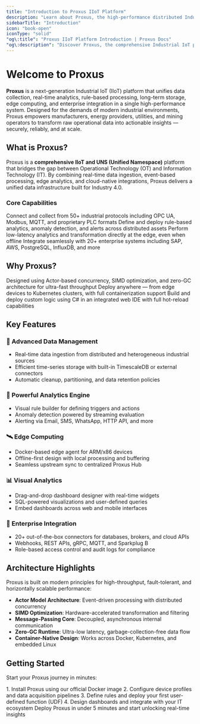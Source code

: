 ```yaml
---
title: "Introduction to Proxus IIoT Platform"
description: "Learn about Proxus, the high-performance distributed Industrial IoT Platform for real-time data acquisition, analysis, and integration"
sidebarTitle: "Introduction"
icon: "book-open"
iconType: "solid"
"og\:title": "Proxus IIoT Platform Introduction | Proxus Docs"
"og\:description": "Discover Proxus, the comprehensive Industrial IoT platform that unifies data acquisition, analysis, storage, and integration capabilities"
---
```


# Welcome to Proxus

**Proxus** is a next-generation Industrial IoT (IIoT) platform that unifies data collection, real-time analytics, rule-based processing, long-term storage, edge computing, and enterprise integration in a single high-performance system. Designed for the demands of modern industrial environments, Proxus empowers manufacturers, energy providers, utilities, and mining operators to transform raw operational data into actionable insights — securely, reliably, and at scale.

## What is Proxus?

Proxus is a **comprehensive IIoT and UNS (Unified Namespace)** platform that bridges the gap between Operational Technology (OT) and Information Technology (IT). By combining real-time data ingestion, event-based processing, edge analytics, and cloud-native integrations, Proxus delivers a unified data infrastructure built for Industry 4.0.

### Core Capabilities

<CardGroup cols={2}>
  <Card title="Data Collection" icon="database">
    Connect and collect from 50+ industrial protocols including OPC UA, Modbus, MQTT, and proprietary PLC formats
  </Card>

  <Card title="Real-time Analytics" icon="chart-line">
    Define and deploy rule-based analytics, anomaly detection, and alerts across distributed assets
  </Card>

  <Card title="Edge Computing" icon="microchip">
    Perform low-latency analytics and transformation directly at the edge, even when offline
  </Card>

  <Card title="Integration Hub" icon="plug">
    Integrate seamlessly with 20+ enterprise systems including SAP, AWS, PostgreSQL, InfluxDB, and more
  </Card>
</CardGroup>

## Why Proxus?

<CardGroup cols={3}>
  <Card title="High Performance" icon="gauge-high">
    Designed using Actor-based concurrency, SIMD optimization, and zero-GC architecture for ultra-fast throughput
  </Card>

  <Card title="Cloud Native" icon="cloud">
    Deploy anywhere — from edge devices to Kubernetes clusters, with full containerization support
  </Card>

  <Card title="Developer Friendly" icon="code">
    Build and deploy custom logic using C# in an integrated web IDE with full hot-reload capabilities
  </Card>
</CardGroup>

## Key Features

### 🔄 Advanced Data Management

* Real-time data ingestion from distributed and heterogeneous industrial sources
* Efficient time-series storage with built-in TimescaleDB or external connectors
* Automatic cleanup, partitioning, and data retention policies

### 🧠 Powerful Analytics Engine

* Visual rule builder for defining triggers and actions
* Anomaly detection powered by streaming evaluation
* Alerting via Email, SMS, WhatsApp, HTTP API, and more

### 🛰️ Edge Computing

* Docker-based edge agent for ARM/x86 devices
* Offline-first design with local processing and buffering
* Seamless upstream sync to centralized Proxus Hub

### 📊 Visual Analytics

* Drag-and-drop dashboard designer with real-time widgets
* SQL-powered visualizations and user-defined queries
* Embed dashboards across web and mobile interfaces

### 🔌 Enterprise Integration

* 20+ out-of-the-box connectors for databases, brokers, and cloud APIs
* Webhooks, REST APIs, gRPC, MQTT, and Sparkplug B
* Role-based access control and audit logs for compliance

## Architecture Highlights

Proxus is built on modern principles for high-throughput, fault-tolerant, and horizontally scalable performance:

* **Actor Model Architecture**: Event-driven processing with distributed concurrency
* **SIMD Optimization**: Hardware-accelerated transformation and filtering
* **Message-Passing Core**: Decoupled, asynchronous internal communication
* **Zero-GC Runtime**: Ultra-low latency, garbage-collection-free data flow
* **Container-Native Design**: Works across Docker, Kubernetes, and embedded Linux

## Getting Started

Start your Proxus journey in minutes:

<Steps>
  1. Install Proxus using our official Docker image
  2. Configure device profiles and data acquisition pipelines
  3. Define rules and deploy your first user-defined function (UDF)
  4. Design dashboards and integrate with your IT ecosystem
</Steps>

<Card title="Quick Start Guide" icon="rocket" href="/overview/getting-started">
  Deploy Proxus in under 5 minutes and start unlocking real-time insights
</Card>
